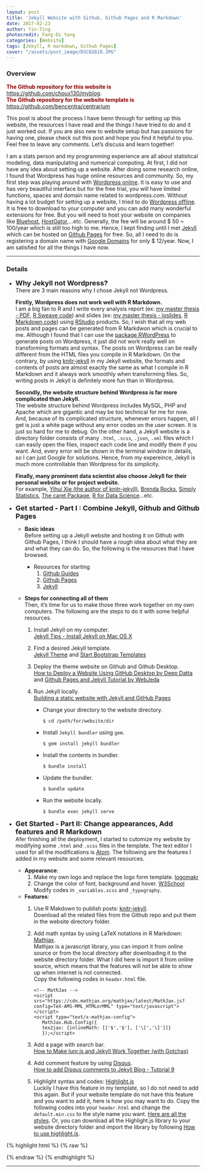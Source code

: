 ```yaml
---
layout: post
title: 'Jekyll Website with Github, Github Pages and R Markdown'
date: 2017-02-23
author: Yin-Ting
photocredit: Fang-Di Yang
categories: [Website]
tags: [Jekyll, R markdown, Github Pages]
cover: "/assets/post_image/DSC02810.JPG"
---
```

### Overview
**<font color="darkred">The Github repository for this website is</font>** [https://github.com/choux130/myblog](https://github.com/choux130/myblog). <br />
**<font color="darkred">The Github repository for the website template is</font>** [https://github.com/bencentra/centrarium](https://github.com/bencentra/centrarium)

This post is about the process I have benn through for setting up this website, the resources I have read and the things I have tried to do and it just worked out. If you are also new to website setup but has passions for having one, please check out this post and hope you find it helpful to you. Feel free to leave any comments. Let's discuss and learn together! 

I am a stats person and my programming experience are all about statistical modeling, data manipulating and numerical computing. At first, I did not have any idea about setting up a website. After doing some research online, I found that Wordpress has huge online resources and community. So, my first step was playing around with [Wordpress online](https://wordpress.com/start/design-type-with-store). It is easy to use and has very beautiful interface but for the free trial, you will have limited functions, spaces and domain name related to wordpress.com. Without having a lot budget for setting up a website, I tried to do [Wordpress offline](https://wordpress.org/download/). It is free to download to your computer and you can add many wonderful extensions for free. But you will need to host your website on companies like [Bluehost](https://www.bluehost.com), [HostGator](http://www.hostgator.com),...etc. Generally, the fee will be around \$ 50 ~ 100/year which is still too high to me. Hence, I kept finding until I met [Jekyll](https://jekyllrb.com/) which can be hosted on [Github Pages](https://pages.github.com/) for free. So, all I need to do is registering a domain name with [Google Domains](https://domains.google) for only \$ 12/year. Now, I am satisfied for all the things I have now. 

***

### Details
* **<font size="4">Why Jekyll not Wordpress? </font>** <br />
  There are 3 main reasons why I chose Jekyll not Wordpress. 
  
  **Firstly, Wordpress does not work well with R Markdown.** <br />
  I am a big fan to R and I write every analysis report (ex: [my master thesis - PDF](https://choux130.github.io/text_for_thesis/final_text.pdf), [R Sweave code](https://github.com/choux130/text_for_thesis)) and slides (ex: [my master thesis - ioslides](https://choux130.github.io/slide_thesis_ioslides/#1), [R Markdown code](https://github.com/choux130/slide_thesis_ioslides)) using [RStudio](https://www.rstudio.com/) products. So, I wish that all my web posts and pages can be generated from R Markdwon which is crucial to me. Although I found that I can use the [package RWordPress](https://yihui.name/knitr/demo/wordpress/) to generate posts on Wordpress, it just did not work really well on transforming formats and syntax. The posts on Wordpress can be really different from the HTML files you compile in R Markdown. On the contrary, by using [knitr-jekyll](https://github.com/yihui/knitr-jekyll) in my Jekyll website, the formats and contents of posts are almost exactly the same as what I compile in R Markdown and it always work smoothly when transforming files. So, writing posts in Jekyll is definitely more fun than in Wordpress. 
  
  **Secondly, the website structure behind Wordpress is far more complicated than Jekyll.** <br />
  The website structure behind Wordpress includes MySQL, PHP and Apache which are gigantic and may be too technical for me for now. And, because of its complicated structure, whenever errors happen, all I get is just a white page without any error codes on the user screen. It is just so hard for me to debug. On the other hand, a Jekyll website is a directory folder consists of many `.html`, `.scss`, `.json`, `.xml` files which I can easily open the files, inspect each code line and modify them if you want. And, every error will be shown in the terminal window in details, so I can just Google for solutions. Hence, from my expereince, Jekyll is much more controllable than Wordpress for its simplicity. 
  
  **Finally, many prominent data scientist also choose Jekyll for their personal website or for project website.** <br /> 
  For example, [Yihui Xie (the author of knitr-jekyll)](https://yihui.name), [Brenda Rocks](https://brendanrocks.com), [Simply Statistics](http://simplystatistics.org), [The caret Package](http://topepo.github.io/caret/index.html), [R for Data Science](http://r4ds.had.co.nz)...etc. 

* **<font size="4">Get started - Part I : Combine Jekyll, Github and Github Pages</font>** <br />
  * **Basic ideas** <br />
  Before setting up a Jekyll website and hosting it on Github with Github Pages, I think I should have a rough idea about what they are and what they can do. So, the following is the resources that I have browsed.
  
    * Resources for starting
      1. [Github Guides](https://guides.github.com)
      2. [Github Pages](https://pages.github.com)
      3. [Jekyll](https://jekyllrb.com)
    
  * **Steps for connecting all of them** <br />
  Then, it's time for us to make those three work together on my own computers. The following are the steps to do it with some helpful resources. 
  
    1. Install Jekyll on my computer. <br /> 
    [Jekyll Tips - Install Jekyll on Mac OS X](http://jekyll.tips/jekyll-casts/install-jekyll-on-os-x/)
    2. Find a desired Jekyll template. <br />
    [Jekyll Theme](http://jekyllthemes.org) and [Start Bootstrap Templates](https://startbootstrap.com/template-categories/all/)
    3. Deploy the theme website on Github and Github Desktop. <br />
    [How to Deploy a Website Using GitHub Desktop by Deep Datta](https://www.youtube.com/watch?v=39hnYDC_o9U) and [Github Pages and Jekyll Tutorial by WebJeda](https://www.youtube.com/channel/UCbOO7d0vVo0kIrkd7m32irg)
    4. Run Jekyll locally. <br />
    [Building a static website with Jekyll and GitHub Pages](http://programminghistorian.org/lessons/building-static-sites-with-jekyll-github-pages#section3a)
      
        * Change your directory to the website directory. 
        
          ```
          $ cd /path/for/website/dir
          ```
          
        * Install `Jekyll bundler` using `gem`. 
          
          ```
          $ gem install jekyll bundler
          ```
        
        * Install the contents in bundler. 
      
          ```
          $ bundle install 
          ```
      
        * Update the bundler.
          
          ```
          $ bundle update
          ```
      
        * Run the website locally.
          
          ```
          $ bundle exec jekyll serve
          ```
          


          
* **<font size="4">Get Started - Part II: Change appearances, Add features and R Markdown</font>** <br />
  Afer finishing all the deployment, I started to cutomize my website by modifying some `.html` and `.scss` files in the template. The text editor I used for all the modifications is [Atom](https://atom.io). The following are the features I added in my website and some relevant resources. 

  * **Appearance**:
    1. Make my own logo and replace the logo form template. [logomakr](https://logomakr.com)  
    2. Change the color of font, background and hover. [W3School](https://www.w3schools.com/colors/colors_picker.asp) <br />
      Modify codes in `_variables.scss` and `_typography`. 
      
  * **Features**: 
    1. Use R Makdown to publish posts:  [knitr-jekyll](https://github.com/yihui/knitr-jekyll). <br /> 
       Download all the related files from the Github repo and put them in the website directory folder. 
    2. Add math syntax by using LaTeX notations in R Markdown: [Mathjax](http://docs.mathjax.org/en/latest/start.html). <br />
    Mathjax is a javascript library, you can import it from online source or from the local directory after downloading it to the website directory folder. What I did here is import it from online source, which means that the features will not be able to show up when internet is not connected.<br />
       Copy the following codes in `header.html` file. 
       
       ```
       <!-- MathJax -->
       <script src="https://cdn.mathjax.org/mathjax/latest/MathJax.js?config=TeX-AMS-MML_HTMLorMML" type="text/javascript"></script>
       <script type="text/x-mathjax-config">
          MathJax.Hub.Config({
          tex2jax: {inlineMath: [['$','$'], ['\[','\]']]}
          });</script>
       ```  
    4. Add a page with search bar. <br />
    [How to Make lunr.js and Jekyll Work Together (with Gotchas)](http://rayhightower.com/blog/2016/01/04/how-to-make-lunrjs-jekyll-work-together/) 
    5. Add comment feature by using [Disqus](https://disqus.com). <br />
    [How to add Disqus comments to Jekyll Blog - Tutorial 9](https://www.youtube.com/watch?v=etvHFmVCvj8)
    6. Highlight syntax and codes:  [Highlight.js](https://highlightjs.org) <br />
    Luckily I have this feature in my template, so I do not need to add this again. But if your website template do not have this feature and you want to add it, here is how you may want to do. Copy the following codes into your `header.html` and change the `default.min.css` to the style name you want. [Here are all the styles](https://highlightjs.org/static/demo/). Or, you can download all the Highlight.js library to your website directory folder and import the library by following [How to use highlight.js](https://highlightjs.org/usage/). 

{% highlight html %}
{% raw %}
<link rel="stylesheet"  href="//cdnjs.cloudflare.com/ajax/libs/highlight.js/9.9.0/styles/default.min.css">
<script src="//cdnjs.cloudflare.com/ajax/libs/highlight.js/9.9.0/highlight.min.js"></script>
{% endraw %}
{% endhighlight %}
      
  

***